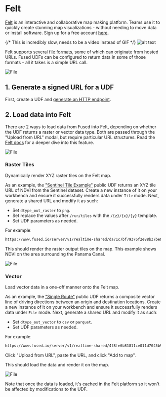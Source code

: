 # Felt

[Felt](https://felt.com/) is an interactive and collaborative map making platform. Teams use it to quickly create stunning map visualizations - without needing to move data or install software. Sign up for a free account [here](https://felt.com/login).

{/* This is incredibly slow, needs to be a video instead of GIF */}
![alt text](https://fused-magic.s3.us-west-2.amazonaws.com/docs_assets/gifs/felt_fused.gif)

Felt supports several [file formats](https://www.youtube.com/watch?v=zgadqdMMYp0&ab_channel=Felt), some of which can originate from hosted URLs. Fused UDFs can be configured to return data in some of those formats - all it takes is a simple URL call.


<div style={{textAlign: 'center'}}>
<img src={ImgFelt3} alt="File" style={{width: 600}} />
</div>

## 1. Generate a signed URL for a UDF

First, create a UDF and [generate an HTTP endpoint](/core-concepts/run-udfs/run-small-udfs/#http-requests).

## 2. Load data into Felt

There are 2 ways to load data from Fused into Felt, depending on whether the UDF returns a raster or vector data type. Both are passed through the "Upload from URL" modal, but require particular URL structures. Read the [Felt docs](https://feltmaps.notion.site/Upload-Anything-b26d739e80184127872faa923b55d232#3e37f06bc38c4971b435fbff2f4da6cb) for a deeper dive into this feature.


<div style={{textAlign: 'center'}}>
<img src={ImgFelt0} alt="File" style={{width: 600}} />
</div>

### Raster Tiles

Dynamically render XYZ raster tiles on the Felt map.

As an example, the ["Sentinel Tile Example"](https://github.com/fusedio/udfs/tree/main/public/Sentinel_Tile_Example) public UDF returns an XYZ tile URL of NDVI from the Sentinel dataset. Create a new instance of it on your workbench and ensure it successfully renders data under `Tile` mode. Next, generate a shared URL and modify it as such:

- Set `dtype_out_raster` to `png`.
- Set replace the values after `/run/tiles` with the `/{z}/{x}/{y}` template.
- Set UDF parameters as needed.

For example:

```bash
https://www.fused.io/server/v1/realtime-shared/da71c7bf79376f2e88b37be9ecd2679f2e40a5b79f9b0f2c75e7ea9a3f0c5171/run/tiles/{z}/{x}/{y}?dtype_out_raster=png
```

This should render the raster output tiles on the map. This example shows NDVI on the area surrounding the Panama Canal.


<div style={{textAlign: 'center'}}>
<img src={ImgFelt2} alt="File" style={{width: 600}} />
</div>

### Vector

Load vector data in a one-off manner onto the Felt map.

As an example, the ["Single Route"](https://github.com/fusedio/udfs/tree/main/public/single_route) public UDF returns a composite vector line of driving directions between an origin and destination locations. Create a new instance of it on your workbench and ensure it successfully renders data under `File` mode. Next, generate a shared URL and modify it as such:

- Set `dtype_out_vector` to `csv` or `parquet`.
- Set UDF parameters as needed.

For example:

```bash
https://www.fused.io/server/v1/realtime-shared/4f8fe6b81811ce011d7045b9fffbcfb43663637a4c626955821566fe62e6fb57/run/file?dtype_out_vector=csv&lat_start=35.0154145&lng_start=-114.2253804&lat_end=33.9422&lng_end=-114.4036
```

Click "Upload from URL", paste the URL, and click "Add to map".

This should load the data and render it on the map.


<div style={{textAlign: 'center'}}>
<img src={ImgFelt} alt="File" style={{width: 600}} />
</div>

Note that once the data is loaded, it's cached in the Felt platform so it won't be affected by modifications to the UDF.